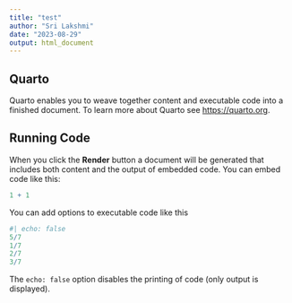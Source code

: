 ```yaml
---
title: "test"
author: "Sri Lakshmi"
date: "2023-08-29"
output: html_document
---
```


## Quarto

Quarto enables you to weave together content and executable code into a finished document. To learn more about Quarto see <https://quarto.org>.

## Running Code

When you click the **Render** button a document will be generated that includes both content and the output of embedded code. You can embed code like this:

```r
1 + 1
```

You can add options to executable code like this 

```r
#| echo: false
5/7
1/7
2/7
3/7

```

The `echo: false` option disables the printing of code (only output is displayed).
